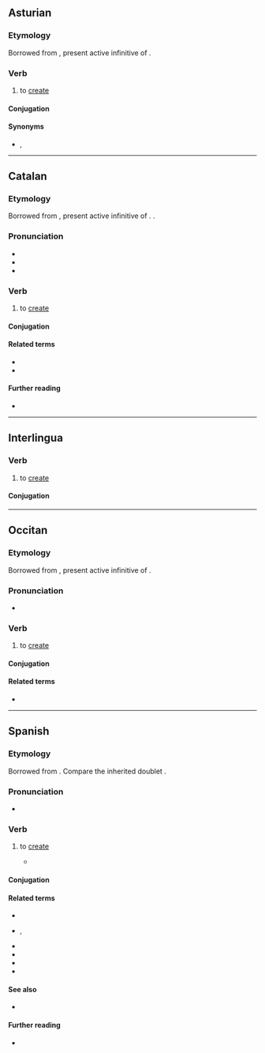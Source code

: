 {{also|Crear}}
==Asturian==

===Etymology===
Borrowed from {{bor|ast|la|creāre}}, present active infinitive of {{m|la|creō}}.

===Verb===
{{ast-verb-ar|cre}}

# to [[create]]

====Conjugation====
{{ast-conj-ar|cre}}

====Synonyms====
* {{sense|to create}} {{l|ast|facer}}, {{l|ast|producir}}

----

==Catalan==

===Etymology===
Borrowed from {{bor|ca|la|creāre}}, present active infinitive of {{m|la|creō}}. {{doublet|ca|criar|t1=to raise}}.

===Pronunciation===
* {{ca-IPA}}
* {{audio|ca|LL-Q7026 (cat)-Unjoanqualsevol-crear.wav|Audio}}
* {{rhymes|ca|a(ɾ)|s=2}}

===Verb===
{{ca-verb}}

# to [[create]]

====Conjugation====
{{ca-conj-ar|cre}}

====Related terms====
* {{l|ca|creació}}
* {{l|ca|creador}}

====Further reading====
* {{R:IEC2}}

----

==Interlingua==

===Verb===
{{ia-verb|ar}}

# to [[create]] {{gloss|to cause to exist}}

====Conjugation====
{{ia-conj|cre|ar}}

----

==Occitan==

===Etymology===
Borrowed from {{bor|oc|la|creāre}}, present active infinitive of {{m|la|creō}}.

===Pronunciation===
* {{audio|oc|LL-Q14185 (oci)-Davidgrosclaude-crear.wav|Audio}}

===Verb===
{{oc-verb|cre|ar}}

# to [[create]]

====Conjugation====
{{rfinfl|oc|verb}}

====Related terms====
* {{l|oc|creacion}}

----

==Spanish==

===Etymology===
Borrowed from {{bor|es|la|creo|creāre}}. Compare the inherited doublet {{doublet|es|criar|t1=to raise|notext=1}}.

===Pronunciation===
{{es-IPA}}
* {{audio|es|Es-am-lat-crear.ogg|Audio (Latin America)}}

===Verb===
{{es-verb}}

# {{lb|es|transitive}} to [[create]]
#* {{quote-book|es|year=2002|author=Carlos Sánchez del Río|title=El significado de la física|publisher=Editorial Complutense|ISBN=9788474916775|page=102|passage=Un imán en reposo '''crea''' un campo magnético y si se mueve '''crea''' además un campo eléctrico.|translation=A magnet at rest '''creates''' a magnetic field and if it moves it also '''creates''' an electric field.}}
#: {{syn|es|generar}}

====Conjugation====
{{es-conj}}

====Related terms====
* {{l|es|creación}}
* {{l|es|creador}}, {{l|es|creadora}}
* {{l|es|creativo}}
* {{l|es|criar}}
* {{l|es|criatura}}
* {{l|es|recrear}}

====See also====
* {{l|es|creer}} {{gloss|common conjugated forms}}

====Further reading====
* {{R:es:DRAE}}